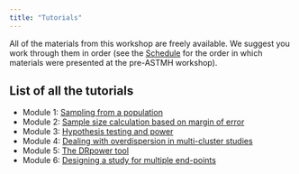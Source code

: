 ```yaml
---
title: "Tutorials"
---
```


All of the materials from this workshop are freely available. We suggest you work through them in order (see the [Schedule](schedule.qmd) for the order in which materials were presented at the pre-ASTMH workshop).

## List of all the tutorials 

- Module 1: [Sampling from a population](https://mms-sdworkshop.shinyapps.io/module1_sampling_interactive/)
- Module 2: [Sample size calculation based on margin of error](https://mms-sdworkshop.shinyapps.io/activity2_MOE_interactive/)
- Module 3: [Hypothesis testing and power](https://mms-sdworkshop.shinyapps.io/activity3_power_interactive/)
- Module 4: [Dealing with overdispersion in multi-cluster studies](https://mms-sdworkshop.shinyapps.io/activity4_multicluster_interactive/)
- Module 5: [The DRpower tool](https://mms-sdworkshop.shinyapps.io/module5_DRpower_interactive/)
- Module 6: [Designing a study for multiple end-points](tutorials/module6/module6_scenarios.Rmd)


